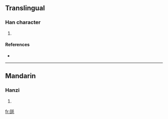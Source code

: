 ==Translingual==

===Han character===
{{Han char|rn=82|rad=毛|as=07|sn=11|four=|canj=一廿竹手山 (MTHQU)}}

# {{defn|Han|sort=毛07}}

====References====
* {{Han ref|kx=0593.250|dkj=16845|dj=0985.360|hdz=31998.080|uh=6BED|ud=27629}}

----

==Mandarin==

===Hanzi===
{{cmn-hanzi|pin=[[dòu]] ([[dou4]])|wg=tou<sup>4</sup>}}

# {{defn|Mandarin}}

[[fr:毭]]